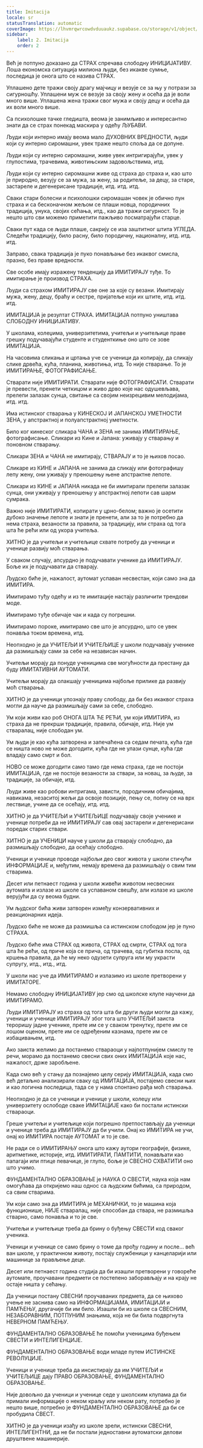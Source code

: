 ```yaml
---
title: Imitacija
locale: sr
statusTranslation: automatic
coverImage: https://lhvmrqwrcowdvduuaukz.supabase.co/storage/v1/object/public/strapi-uploads/small_cover-educacion-fundamental.webp-2d51a7828a2b1309555be27f7e2a61a0.webp
sidebar:
    label: 2. Imitacija
    order: 2
---
```

Већ је потпуно доказано да СТРАХ спречава слободну ИНИЦИЈАТИВУ. Лоша економска ситуација милиона људи, без икакве сумње, последица је онога што се назива СТРАХ.

Уплашено дете тражи своју драгу мајчицу и везује се за њу у потрази за сигурношћу. Уплашени муж се везује за своју жену и осећа да је воли много више. Уплашена жена тражи свог мужа и своју децу и осећа да их воли много више.

Са психолошке тачке гледишта, веома је занимљиво и интересантно знати да се страх понекад маскира у одећу ЉУБАВИ.

Људи који интерно имају веома мало ДУХОВНИХ ВРЕДНОСТИ, људи који су интерно сиромашни, увек траже нешто споља да се допуне.

Људи који су интерно сиромашни, живе увек интригирајући, увек у глупостима, трачевима, животињским задовољствима, итд.

Људи који су интерно сиромашни живе од страха до страха и, као што је природно, везују се за мужа, за жену, за родитеље, за децу, за старе, застареле и дегенерисане традиције, итд. итд. итд.

Сваки стари болесни и психолошки сиромашан човек је обично пун страха и са бесконачном жељом се плаши новца, породичних традиција, унука, својих сећања, итд., као да тражи сигурност. То је нешто што сви можемо приметити пажљиво посматрајући старце.

Сваки пут када се људи плаше, сакрију се иза заштитног штита УГЛЕДА. Следећи традицију, било расну, било породичну, националну, итд. итд. итд.

Заправо, свака традиција је пуко понављање без икаквог смисла, празно, без праве вредности.

Све особе имају изражену тенденцију да ИМИТИРАЈУ туђе. То имитирање је производ СТРАХА.

Људи са страхом ИМИТИРАЈУ све оне за које су везани. Имитирају мужа, жену, децу, браћу и сестре, пријатеље који их штите, итд. итд. итд.

ИМИТАЦИЈА је резултат СТРАХА. ИМИТАЦИЈА потпуно уништава СЛОБОДНУ ИНИЦИЈАТИВУ.

У школама, колеџима, универзитетима, учитељи и учитељице праве грешку подучавајући студенте и студенткиње оно што се зове ИМИТАЦИЈА.

На часовима сликања и цртања уче се ученици да копирају, да сликају слике дрвећа, кућа, планина, животиња, итд. То није стварање. То је ИМИТИРАЊЕ, ФОТОГРАФИСАЊЕ.

Стварати није ИМИТИРАТИ. Стварати није ФОТОГРАФИСАТИ. Стварати је превести, пренети четкицом и живо дрво које нас одушевљава, прелепи залазак сунца, свитање са својим неизрецивим мелодијама, итд. итд.

Има истинског стварања у КИНЕСКОЈ И ЈАПАНСКОЈ УМЕТНОСТИ ЗЕНА, у апстрактној и полуапстрактној уметности.

Било ког кинеског сликара ЧАНА и ЗЕНА не занима ИМИТИРАЊЕ, фотографисање. Сликари из Кине и Јапана: уживају у стварању и поновном стварању.

Сликари ЗЕНА и ЧАНА не имитирају, СТВАРАЈУ и то је њихов посао.

Сликаре из КИНЕ и ЈАПАНА не занима да сликају или фотографишу лепу жену, они уживају у преношењу њене апстрактне лепоте.

Сликари из КИНЕ и ЈАПАНА никада не би имитирали прелепи залазак сунца, они уживају у преношењу у апстрактној лепоти сав шарм сумрака.

Важно није ИМИТИРАТИ, копирати у црно-белом; важно је осетити дубоко значење лепоте и знати је пренети, али за то је потребно да нема страха, везаности за правила, за традицију, или страха од тога шта ће рећи или од укора учитеља.

ХИТНО је да учитељи и учитељице схвате потребу да ученици и ученице развију моћ стварања.

У сваком случају, апсурдно је подучавати ученике да ИМИТИРАЈУ. Боље их је подучавати да стварају.

Људско биће је, нажалост, аутомат успаван несвестан, који само зна да ИМИТИРА.

Имитирамо туђу одећу и из те имитације настају различити трендови моде.

Имитирамо туђе обичаје чак и када су погрешни.

Имитирамо пороке, имитирамо све што је апсурдно, што се увек понавља током времена, итд.

Неопходно је да УЧИТЕЉИ И УЧИТЕЉИЦЕ у школи подучавају ученике да размишљају сами за себе на независан начин.

Учитељи морају да понуде ученицима све могућности да престану да буду ИМИТАТИВНИ АУТОМАТИ.

Учитељи морају да олакшају ученицима најбоље прилике да развију моћ стварања.

ХИТНО је да ученици упознају праву слободу, да би без икаквог страха могли да науче да размишљају сами за себе, слободно.

Ум који живи као роб ОНОГА ШТА ЋЕ РЕЋИ, ум који ИМИТИРА, из страха да не прекрши традиције, правила, обичаје, итд. Није ум стваралац, није слободан ум.

Ум људи је као кућа затворена и запечаћена са седам печата, кућа где се ништа ново не може догодити, кућа где не улази сунце, кућа где владају само смрт и бол.

НОВО се може догодити само тамо где нема страха, где не постоји ИМИТАЦИЈА, где не постоје везаности за ствари, за новац, за људе, за традиције, за обичаје, итд.

Људи живе као робови интригама, зависти, породичним обичајима, навикама, незаситој жељи да освоје позиције, пењу се, попну се на врх лествице, учине да се осећају, итд. итд.

ХИТНО је да УЧИТЕЉИ и УЧИТЕЉИЦЕ подучавају своје ученике и ученице потреби да не ИМИТИРАЈУ сав овај застарели и дегенерисани поредак старих ствари.

ХИТНО је да УЧЕНИЦИ науче у школи да стварају слободно, да размишљају слободно, да осећају слободно.

Ученици и ученице проводе најбољи део свог живота у школи стичући ИНФОРМАЦИЈЕ и, међутим, немају времена да размишљају о свим тим стварима.

Десет или петнаест година у школи живећи животом несвесних аутомата и излазе из школе са успаваном свешћу, али излазе из школе верујући да су веома будни.

Ум људског бића живи затворен између конзервативних и реакционарних идеја.

Људско биће не може да размишља са истинском слободом јер је пуно СТРАХА.

Људско биће има СТРАХ од живота, СТРАХ од смрти, СТРАХ од тога шта ће рећи, од приче која се прича, од трачева, од губитка посла, од кршења правила, да ће му неко одузети супруга или му украсти супругу, итд., итд., итд.

У школи нас уче да ИМИТИРАМО и излазимо из школе претворени у ИМИТАТОРЕ.

Немамо слободну ИНИЦИЈАТИВУ јер смо од школске клупе научени да ИМИТИРАМО.

Људи ИМИТИРАЈУ из страха од тога шта би други људи могли да кажу, ученици и ученице ИМИТИРАЈУ због тога што УЧИТЕЉИ заиста тероришу јадне ученике, прете им се у сваком тренутку, прете им се лошом оценом, прете им се одређеним казнама, прете им се избацивањем, итд.

Ако заиста желимо да постанемо ствараоци у најпотпунијем смислу те речи, морамо да постанемо свесни свих оних ИМИТАЦИЈА које нас, нажалост, држе заробљене.

Када смо већ у стању да познајемо целу серију ИМИТАЦИЈА, када смо већ детаљно анализирали сваку од ИМИТАЦИЈА, постајемо свесни њих и као логична последица, тада се у нама спонтано рађа моћ стварања.

Неопходно је да се ученици и ученице у школи, колеџу или универзитету ослободе сваке ИМИТАЦИЈЕ како би постали истински ствараоци.

Греше учитељи и учитељице који погрешно претпостављају да ученици и ученице треба да ИМИТИРАЈУ да би учили. Онај ко ИМИТИРА не учи, онај ко ИМИТИРА постаје АУТОМАТ и то је све.

Не ради се о ИМИТИРАЊУ онога што кажу аутори географије, физике, аритметике, историје, итд. ИМИТИРАТИ, ПАМТИТИ, понављати као папагаји или птице певачице, је глупо, боље је СВЕСНО СХВАТИТИ оно што учимо.

ФУНДАМЕНТАЛНО ОБРАЗОВАЊЕ је НАУКА О СВЕСТИ, наука која нам омогућава да откријемо наш однос са људским бићима, са природом, са свим стварима.

Ум који само зна да ИМИТИРА је МЕХАНИЧКИ, то је машина која функционише, НИЈЕ стваралац, није способан да ствара, не размишља стварно, само понавља и то је све.

Учитељи и учитељице треба да брину о буђењу СВЕСТИ код сваког ученика.

Ученици и ученице се само брину о томе да прођу годину и после... већ ван школе, у практичном животу, постају службеници у канцеларији или машинице за прављење деце.

Десет или петнаест година студија да би изашли претворени у говореће аутомате, проучавани предмети се постепено заборављају и на крају не остаје ништа у сећању.

Да ученици постану СВЕСНИ проучаваних предмета, да се њихово учење не заснива само на ИНФОРМАЦИЈАМА, ИМИТАЦИЈИ и ПАМЋЕЊУ, другачије би им било. Изашли би из школе са СВЕСНИМ, НЕЗАБОРАВНИМ, ПОТПУНИМ знањима, која не би била подвргнута НЕВЕРНОМ ПАМЋЕЊУ.

ФУНДАМЕНТАЛНО ОБРАЗОВАЊЕ ће помоћи ученицима буђењем СВЕСТИ и ИНТЕЛИГЕНЦИЈЕ.

ФУНДАМЕНТАЛНО ОБРАЗОВАЊЕ води младе путем ИСТИНСКЕ РЕВОЛУЦИЈЕ.

Ученици и ученице треба да инсистирају да им УЧИТЕЉИ и УЧИТЕЉИЦЕ дају ПРАВО ОБРАЗОВАЊЕ, ФУНДАМЕНТАЛНО ОБРАЗОВАЊЕ.

Није довољно да ученици и ученице седе у школским клупама да би примали информације о неком краљу или неком рату, потребно је нешто више, потребно је ФУНДАМЕНТАЛНО ОБРАЗОВАЊЕ да би се пробудила СВЕСТ.

ХИТНО је да ученици изађу из школе зрели, истински СВЕСНИ, ИНТЕЛИГЕНТНИ, да не би постали једноставни аутоматски делови друштвене машинерије.

